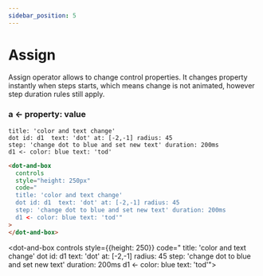 ```yaml
---
sidebar_position: 5
---
```


# Assign

Assign operator allows to change control properties.
It changes property instantly when steps starts, which means change is not animated, however step duration rules still apply.

### a **\<-** property: value

```dabl tab showLineNumbers
title: 'color and text change'
dot id: d1  text: 'dot' at: [-2,-1] radius: 45
step: 'change dot to blue and set new text' duration: 200ms
d1 <- color: blue text: 'tod'
```

```html tab showLineNumbers
<dot-and-box
  controls
  style="height: 250px"
  code="
  title: 'color and text change'
  dot id: d1  text: 'dot' at: [-2,-1] radius: 45
  step: 'change dot to blue and set new text' duration: 200ms
  d1 <- color: blue text: 'tod'"
>
</dot-and-box>
```

<dot-and-box controls style={{height: 250}} code="
title: 'color and text change'
dot id: d1 text: 'dot' at: [-2,-1] radius: 45
step: 'change dot to blue and set new text' duration: 200ms
d1 <- color: blue text: 'tod'">
</dot-and-box>


